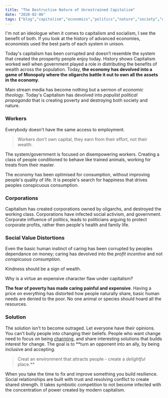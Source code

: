```yaml
---
title: "The Destructive Nature of Unrestrained Capitalism"
date: "2020-02-06"
tags: ["blog","capitalism","economics","politics","nature","society","draft"]
---
```

I'm not an ideologue when it comes to capitalism and socialism, I see the benefit of both. If you look at the history of advanced economies, economists used the best parts of each system in unison.

Today's capitalism has been corrupted and doesn’t resemble the system that created the prosperity people enjoy today. History shows Capitalism worked well when government played a role in distributing the benefits of wealth across the population. Today, **the economy has devolved into a game of Monopoly where the oligarchs battle it out to own all the assets in the economy**.

Main stream media has become nothing but a sermon of *economic theology*. Today's Capitalism has devolved into *populist political propaganda* that is creating poverty and destroying both society and nature. 


### Workers

Everybody doesn't have the same access to employment. 

> Workers don't own capital, they earn from their effort, not their wealth.

The system/government is focused on disempowering workers. Creating a class of people conditioned to behave like trained animals, working for treats from their master. 

The economy has been optimised for consumption, without improving people's quality of life. It is people's search for happiness that drives peoples conspicuous consumption. 

### Corporations 
Capitalism has created corporations owned by oligarchs, and destroyed the working class. Corporations have infected social activism, and government. Corporate influence of politics, leads to politicians arguing to protect corporate profits, rather then people's health and family life.

### Social Value Distortions
Even the basic human instinct of caring has been corrupted by peoples dependance on money; caring has devolved into the *profit incentive* and not *conspicuous consumption*.

Kindness should be a sign of wealth. 

Why is a virtue an expensive character flaw under capitalism?

**The fear of poverty has made caring painful and expensive**. Having a price on everything has distorted how people naturally share, basic human needs are denied to the poor. No one animal or species should hoard all the resources.

### Solution
The solution isn't to become outraged. Let everyone have their opinions. You can't bully people into changing their beliefs. People who want change need to focus on being [charming](https://areomagazine.com/2017/10/28/how-not-to-de-radicalize-a-twitter-neo-nazi/), and share interesting solutions that builds interest for change. The goal is to **turn an opponent into an ally, by being inclusive and accepting. 

> Creat an environment that attracts people - create a *delightful* place.**

When you take the time to fix and improve something you build resilience. Social relationships are built with trust and resolving conflict to create shared strength. It takes symbiotic competition to not become infected with the concentration of power created by modern capitalism.
